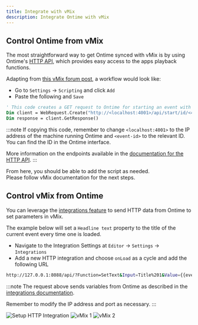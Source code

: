 ```yaml
---
title: Integrate with vMix
description: Integrate Ontime with vMix
---
```


## Control Ontime from vMix
The most straightforward way to get Ontime synced with vMix is by using Ontime's [HTTP API](/api/protocols/http), which provides easy access to the apps playback functions.

Adapting from [this vMix forum post](https://forums.vmix.com/posts/t7079-http-command-midi), a workflow would look like:
- Go to `Settings` -> `Scripting` and click `Add`
- Paste the following and `Save`

```vb
' This code creates a GET request to Ontime for starting an event with id 4b044
Dim client = WebRequest.Create("http://<localhost:4001>/api/start/id/<4b044>")
Dim response = client.GetResponse()
```

:::note
If copying this code, remember to change `<localhost:4001>` to the IP address of the machine running Ontime and `<event-id>` to the relevant ID. You can find the ID in the Ontime interface.

More information on the endpoints available in the [documentation for the HTTP API](/api/protocols/http).
:::

From here, you should be able to add the script as needed. \
Please follow vMix documentation for the next steps.

## Control vMix from Ontime

You can leverage the [integrations feature](/api/integrations) to send HTTP data from Ontime to set parameters in vMix.

The example below will set a `Headline text` property to the title of the current event every time one is loaded.
- Navigate to the Integration Settings at `Editor` -> `Settings` -> `Integrations`
- Add a new HTTP integration and choose `onLoad` as a cycle and add the following URL

```bash
http://127.0.0.1:8088/api/?Function=SetText&Input=Title%201&Value={{eventNow.title}}&SelectedName=Headline.Text
```

:::note
The request above sends variables from Ontime as described in the [integrations documentation](/api/integrations/#using-variables-in-integrations).

Remember to modify the IP address and port as necessary.
:::

![Setup HTTP Integration](../../../assets/screenshots/features/vmix_setup-integration.png)
![vMix 1](../../../assets/screenshots/features/vmix_1.png)
![vMix 2](../../../assets/screenshots/features/vmix_2.png)
